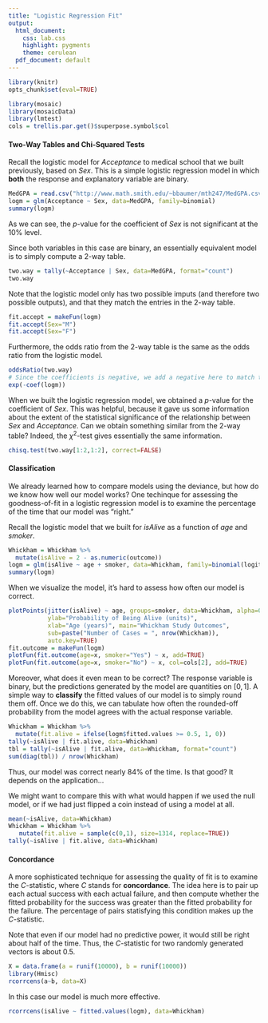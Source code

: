 ```yaml
---
title: "Logistic Regression Fit"
output:
  html_document:
    css: lab.css
    highlight: pygments
    theme: cerulean
  pdf_document: default
---
```


```r
library(knitr)
opts_chunk$set(eval=TRUE)
```

```r
library(mosaic)
library(mosaicData)
library(lmtest)
cols = trellis.par.get()$superpose.symbol$col
```

#### Two-Way Tables and Chi-Squared Tests

Recall the logistic model for $Acceptance$ to medical school that we built previously, based on $Sex$. This is a simple logistic regression model in which **both** the response and explanatory variable are binary. 

```r
MedGPA = read.csv("http://www.math.smith.edu/~bbaumer/mth247/MedGPA.csv")
logm = glm(Acceptance ~ Sex, data=MedGPA, family=binomial)
summary(logm)
```

As we can see, the $p$-value for the coefficient of $Sex$ is not significant at the 10% level. 

Since both variables in this case are binary, an essentially equivalent model is to simply compute a 2-way table. 

```r
two.way = tally(~Acceptance | Sex, data=MedGPA, format="count")
two.way
```

Note that the logistic model only has two possible imputs (and therefore two possible outputs), and that they match the entries in the 2-way table.

```r
fit.accept = makeFun(logm)
fit.accept(Sex="M")
fit.accept(Sex="F")
```

Furthermore, the odds ratio from the 2-way table is the same as the odds ratio from the logistic model. 

```r
oddsRatio(two.way)
# Since the coefficients is negative, we add a negative here to match the 2-way table
exp(-coef(logm))
```

When we built the logistic regression model, we obtained a $p$-value for the coefficient of $Sex$. This was helpful, because it gave us some information about the extent of the statistical significance of the relationship between $Sex$ and $Acceptance$. Can we obtain something similar from the 2-way table? Indeed, the $\chi^2$-test gives essentially the same information. 

```r
chisq.test(two.way[1:2,1:2], correct=FALSE)
```

#### Classification

We already learned how to compare models using the deviance, but how do we know how well our model works? One techinque for assessing the goodness-of-fit in a logistic regression model is to examine the percentage of the time that our model was "right."

Recall the logistic model that we built for $isAlive$ as a function of $age$ and $smoker$. 

```r
Whickham = Whickham %>%
  mutate(isAlive = 2 - as.numeric(outcome))
logm = glm(isAlive ~ age + smoker, data=Whickham, family=binomial(logit))
summary(logm)
```

When we visualize the model, it's hard to assess how often our model is correct. 

```r
plotPoints(jitter(isAlive) ~ age, groups=smoker, data=Whickham, alpha=0.3, pch=19, cex=2,
           ylab="Probability of Being Alive (units)",
           xlab="Age (years)", main="Whickham Study Outcomes",
           sub=paste("Number of Cases = ", nrow(Whickham)),
           auto.key=TRUE)
fit.outcome = makeFun(logm)
plotFun(fit.outcome(age=x, smoker="Yes") ~ x, add=TRUE)
plotFun(fit.outcome(age=x, smoker="No") ~ x, col=cols[2], add=TRUE)
```

Moreover, what does it even mean to be correct? The response variable is binary, but the predictions generated by the model are quantities on $[0,1]$. A simple way to **classify** the fitted values of our model is to simply round them off. Once we do this, we can tabulate how often the rounded-off probability from the model agrees with the actual response variable. 

```r
Whickham = Whickham %>%
  mutate(fit.alive = ifelse(logm$fitted.values >= 0.5, 1, 0))
tally(~isAlive | fit.alive, data=Whickham)
tbl = tally(~isAlive | fit.alive, data=Whickham, format="count")
sum(diag(tbl)) / nrow(Whickham)
```

Thus, our model was correct nearly 84% of the time. Is that good? It depends on the application...

We might want to compare this with what would happen if we used the null model, or if we had just flipped a coin instead of using a model at all.

```r
mean(~isAlive, data=Whickham)
Whickham = Whickham %>%
   mutate(fit.alive = sample(c(0,1), size=1314, replace=TRUE))
tally(~isAlive | fit.alive, data=Whickham)
```

#### Concordance
A more sophisticated technique for assessing the quality of fit is to examine the $C$-statistic, where $C$ stands for **concordance**. The idea here is to pair up each actual success with each actual failure, and then compute whether the fitted probability for the success was greater than the fitted probability for the failure. The percentage of pairs statisfying this condition makes up the $C$-statistic. 

Note that even if our model had no predictive power, it would still be right about half of the time. Thus, the $C$-statistic for two randomly generated vectors is about 0.5. 

```r
X = data.frame(a = runif(10000), b = runif(10000))
library(Hmisc)
rcorrcens(a~b, data=X)
```

In this case our model is much more effective.

```r
rcorrcens(isAlive ~ fitted.values(logm), data=Whickham)
```



